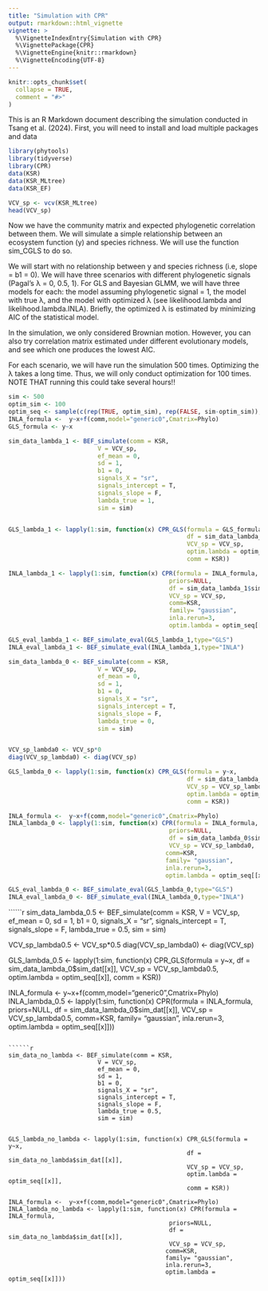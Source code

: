 ```yaml
---
title: "Simulation with CPR"
output: rmarkdown::html_vignette
vignette: >
  %\VignetteIndexEntry{Simulation with CPR}
  %\VignettePackage{CPR}
  %\VignetteEngine{knitr::rmarkdown}
  %\VignetteEncoding{UTF-8}
---
```


```r
knitr::opts_chunk$set(
  collapse = TRUE,
  comment = "#>"
)
```
This is an R Markdown document describing the simulation conducted in Tsang et al. (2024). 
First, you will need to install and load multiple packages and data

```r
library(phytools)
library(tidyverse)
library(CPR)
data(KSR)
data(KSR_MLtree)
data(KSR_EF)

```

```r
VCV_sp <- vcv(KSR_MLtree) 
head(VCV_sp)
```
Now we have the community matrix and expected phylogenetic correlation between them. We will simulate a simple relationship between an ecosystem function (y) and species richness. We will use the function sim_CGLS to do so. 

We will start with no relationship between y and species richness (i.e, slope = b1 = 0). We will have three scenarios with different phylogenetic signals (Pagal's λ = 0, 0.5, 1). For GLS and Bayesian GLMM, we will have three models for each: the model assuming phylogenetic signal = 1, the model with true λ, and the model with optimized λ (see likelihood.lambda and likelihood.lambda.INLA). Briefly, the optimized λ is estimated by minimizing AIC of the statistical model.

In the simulation, we only considered Brownian motion. However, you can also try correlation matrix estimated under different evolutionary models, and see which one produces the lowest AIC.

For each scenario, we will have run the simulation 500 times. Optimizing the λ takes a long time. Thus, we will only conduct optimization for 100 times. NOTE THAT running this could take several hours!!

```r
sim <- 500
optim_sim <- 100
optim_seq <- sample(c(rep(TRUE, optim_sim), rep(FALSE, sim-optim_sim)), sim ,replace = F)
INLA_formula <-  y~x+f(comm,model="generic0",Cmatrix=Phylo)
GLS_formula <- y~x

sim_data_lambda_1 <- BEF_simulate(comm = KSR,
                         V = VCV_sp,
                         ef_mean = 0,
                         sd = 1,
                         b1 = 0,
                         signals_X = "sr",
                         signals_intercept = T,
                         signals_slope = F,
                         lambda_true = 1,
                         sim = sim)


GLS_lambda_1 <- lapply(1:sim, function(x) CPR_GLS(formula = GLS_formula,
                                                  df = sim_data_lambda_1$sim_dat[[x]],
                                                  VCV_sp = VCV_sp,
                                                  optim.lambda = optim_seq[[x]],
                                                  comm = KSR))

INLA_lambda_1 <- lapply(1:sim, function(x) CPR(formula = INLA_formula,
                                             priors=NULL,
                                             df = sim_data_lambda_1$sim_dat[[x]],
                                             VCV_sp = VCV_sp,
                                             comm=KSR,
                                             family= "gaussian",
                                             inla.rerun=3,
                                             optim.lambda = optim_seq[[x]]))

GLS_eval_lambda_1 <- BEF_simulate_eval(GLS_lambda_1,type="GLS")
INLA_eval_lambda_1 <- BEF_simulate_eval(INLA_lambda_1,type="INLA")

```

```r
sim_data_lambda_0 <- BEF_simulate(comm = KSR,
                         V = VCV_sp,
                         ef_mean = 0,
                         sd = 1,
                         b1 = 0,
                         signals_X = "sr",
                         signals_intercept = T,
                         signals_slope = F,
                         lambda_true = 0,
                         sim = sim)


VCV_sp_lambda0 <- VCV_sp*0
diag(VCV_sp_lambda0) <- diag(VCV_sp)

GLS_lambda_0 <- lapply(1:sim, function(x) CPR_GLS(formula = y~x,
                                                  df = sim_data_lambda_0$sim_dat[[x]],
                                                  VCV_sp = VCV_sp_lambda0,
                                                  optim.lambda = optim_seq[[x]],
                                                  comm = KSR))

INLA_formula <-  y~x+f(comm,model="generic0",Cmatrix=Phylo)
INLA_lambda_0 <- lapply(1:sim, function(x) CPR(formula = INLA_formula,
                                             priors=NULL,
                                             df = sim_data_lambda_0$sim_dat[[x]],
                                             VCV_sp = VCV_sp_lambda0,
                                            comm=KSR,
                                            family= "gaussian",
                                            inla.rerun=3,
                                            optim.lambda = optim_seq[[x]]))

GLS_eval_lambda_0 <- BEF_simulate_eval(GLS_lambda_0,type="GLS")
INLA_eval_lambda_0 <- BEF_simulate_eval(INLA_lambda_0,type="INLA")

```

``````r
sim_data_lambda_0.5 <- BEF_simulate(comm = KSR,
                         V = VCV_sp,
                         ef_mean = 0,
                         sd = 1,
                         b1 = 0,
                         signals_X = "sr",
                         signals_intercept = T,
                         signals_slope = F,
                         lambda_true = 0.5,
                         sim = sim)


VCV_sp_lambda0.5 <- VCV_sp*0.5
diag(VCV_sp_lambda0) <- diag(VCV_sp)

GLS_lambda_0.5 <- lapply(1:sim, function(x) CPR_GLS(formula = y~x,
                                                  df = sim_data_lambda_0$sim_dat[[x]],
                                                  VCV_sp = VCV_sp_lambda0.5,
                                                  optim.lambda = optim_seq[[x]],
                                                  comm = KSR))

INLA_formula <-  y~x+f(comm,model="generic0",Cmatrix=Phylo)
INLA_lambda_0.5 <- lapply(1:sim, function(x) CPR(formula = INLA_formula,
                                             priors=NULL,
                                             df = sim_data_lambda_0$sim_dat[[x]],
                                             VCV_sp = VCV_sp_lambda0.5,
                                            comm=KSR,
                                            family= "gaussian",
                                            inla.rerun=3,
                                            optim.lambda = optim_seq[[x]]))

```

``````r
sim_data_no_lambda <- BEF_simulate(comm = KSR,
                         V = VCV_sp,
                         ef_mean = 0,
                         sd = 1,
                         b1 = 0,
                         signals_X = "sr",
                         signals_intercept = T,
                         signals_slope = F,
                         lambda_true = 0.5,
                         sim = sim)


GLS_lambda_no_lambda <- lapply(1:sim, function(x) CPR_GLS(formula = y~x,
                                                  df = sim_data_no_lambda$sim_dat[[x]],
                                                  VCV_sp = VCV_sp,
                                                  optim.lambda = optim_seq[[x]],
                                                  comm = KSR))

INLA_formula <-  y~x+f(comm,model="generic0",Cmatrix=Phylo)
INLA_lambda_no_lambda <- lapply(1:sim, function(x) CPR(formula = INLA_formula,
                                             priors=NULL,
                                             df = sim_data_no_lambda$sim_dat[[x]],
                                             VCV_sp = VCV_sp,
                                            comm=KSR,
                                            family= "gaussian",
                                            inla.rerun=3,
                                            optim.lambda = optim_seq[[x]]))

```
